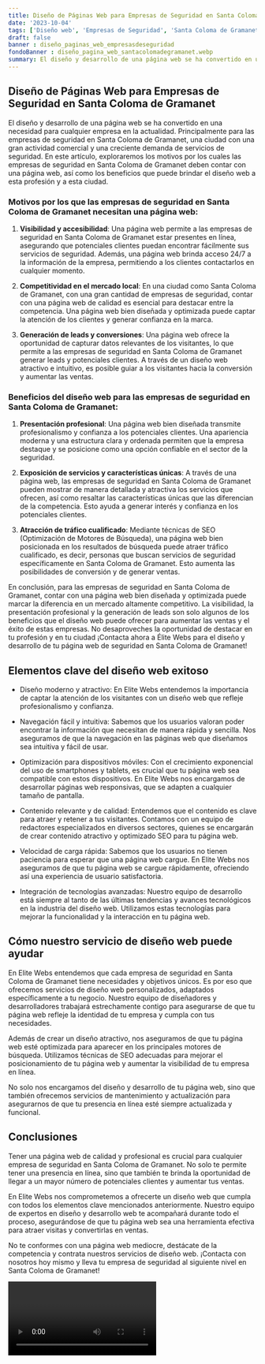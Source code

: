 ```yaml
---
title: Diseño de Páginas Web para Empresas de Seguridad en Santa Coloma de Gramanet
date: '2023-10-04'
tags: ['Diseño web', 'Empresas de Seguridad', 'Santa Coloma de Gramanet']
draft: false
banner : diseño_paginas_web_empresasdeseguridad
fondoBanner : diseño_pagina_web_santacolomadegramanet.webp
summary: El diseño y desarrollo de una página web se ha convertido en una necesidad para cualquier empresa en la actualidad. Principalmente para las empresas de seguridad en Santa Coloma de Gramanet, una ciudad con una gran actividad comercial y una creciente demanda de servicios de seguridad. En este artículo, exploraremos los motivos por los cuales las empresas de seguridad en Santa Coloma de Gramanet deben contar con una página web, así como los beneficios que puede brindar el diseño web a esta profesión y a esta ciudad.
---
```


## **Diseño de Páginas Web para Empresas de Seguridad en Santa Coloma de Gramanet**

El diseño y desarrollo de una página web se ha convertido en una necesidad para cualquier empresa en la actualidad. Principalmente para las empresas de seguridad en Santa Coloma de Gramanet, una ciudad con una gran actividad comercial y una creciente demanda de servicios de seguridad. En este artículo, exploraremos los motivos por los cuales las empresas de seguridad en Santa Coloma de Gramanet deben contar con una página web, así como los beneficios que puede brindar el diseño web a esta profesión y a esta ciudad.

### Motivos por los que las empresas de seguridad en Santa Coloma de Gramanet necesitan una página web:

1. **Visibilidad y accesibilidad**: Una página web permite a las empresas de seguridad en Santa Coloma de Gramanet estar presentes en línea, asegurando que potenciales clientes puedan encontrar fácilmente sus servicios de seguridad. Además, una página web brinda acceso 24/7 a la información de la empresa, permitiendo a los clientes contactarlos en cualquier momento.

2. **Competitividad en el mercado local**: En una ciudad como Santa Coloma de Gramanet, con una gran cantidad de empresas de seguridad, contar con una página web de calidad es esencial para destacar entre la competencia. Una página web bien diseñada y optimizada puede captar la atención de los clientes y generar confianza en la marca.

3. **Generación de leads y conversiones**: Una página web ofrece la oportunidad de capturar datos relevantes de los visitantes, lo que permite a las empresas de seguridad en Santa Coloma de Gramanet generar leads y potenciales clientes. A través de un diseño web atractivo e intuitivo, es posible guiar a los visitantes hacia la conversión y aumentar las ventas.

### Beneficios del diseño web para las empresas de seguridad en Santa Coloma de Gramanet:

1. **Presentación profesional**: Una página web bien diseñada transmite profesionalismo y confianza a los potenciales clientes. Una apariencia moderna y una estructura clara y ordenada permiten que la empresa destaque y se posicione como una opción confiable en el sector de la seguridad.

2. **Exposición de servicios y características únicas**: A través de una página web, las empresas de seguridad en Santa Coloma de Gramanet pueden mostrar de manera detallada y atractiva los servicios que ofrecen, así como resaltar las características únicas que las diferencian de la competencia. Esto ayuda a generar interés y confianza en los potenciales clientes.

3. **Atracción de tráfico cualificado**: Mediante técnicas de SEO (Optimización de Motores de Búsqueda), una página web bien posicionada en los resultados de búsqueda puede atraer tráfico cualificado, es decir, personas que buscan servicios de seguridad específicamente en Santa Coloma de Gramanet. Esto aumenta las posibilidades de conversión y de generar ventas.

En conclusión, para las empresas de seguridad en Santa Coloma de Gramanet, contar con una página web bien diseñada y optimizada puede marcar la diferencia en un mercado altamente competitivo. La visibilidad, la presentación profesional y la generación de leads son solo algunos de los beneficios que el diseño web puede ofrecer para aumentar las ventas y el éxito de estas empresas. No desaproveches la oportunidad de destacar en tu profesión y en tu ciudad ¡Contacta ahora a Élite Webs para el diseño y desarrollo de tu página web de seguridad en Santa Coloma de Gramanet!



<GifSeo />

<Cta />

## Elementos clave del diseño web exitoso

- Diseño moderno y atractivo: En Elite Webs entendemos la importancia de captar la atención de los visitantes con un diseño web que refleje profesionalismo y confianza.

- Navegación fácil y intuitiva: Sabemos que los usuarios valoran poder encontrar la información que necesitan de manera rápida y sencilla. Nos aseguramos de que la navegación en las páginas web que diseñamos sea intuitiva y fácil de usar.

- Optimización para dispositivos móviles: Con el crecimiento exponencial del uso de smartphones y tablets, es crucial que tu página web sea compatible con estos dispositivos. En Elite Webs nos encargamos de desarrollar páginas web responsivas, que se adapten a cualquier tamaño de pantalla.

- Contenido relevante y de calidad: Entendemos que el contenido es clave para atraer y retener a tus visitantes. Contamos con un equipo de redactores especializados en diversos sectores, quienes se encargarán de crear contenido atractivo y optimizado SEO para tu página web.

- Velocidad de carga rápida: Sabemos que los usuarios no tienen paciencia para esperar que una página web cargue. En Elite Webs nos aseguramos de que tu página web se cargue rápidamente, ofreciendo así una experiencia de usuario satisfactoria.

- Integración de tecnologías avanzadas: Nuestro equipo de desarrollo está siempre al tanto de las últimas tendencias y avances tecnológicos en la industria del diseño web. Utilizamos estas tecnologías para mejorar la funcionalidad y la interacción en tu página web.

## Cómo nuestro servicio de diseño web puede ayudar

En Elite Webs entendemos que cada empresa de seguridad en Santa Coloma de Gramanet tiene necesidades y objetivos únicos. Es por eso que ofrecemos servicios de diseño web personalizados, adaptados específicamente a tu negocio. Nuestro equipo de diseñadores y desarrolladores trabajará estrechamente contigo para asegurarse de que tu página web refleje la identidad de tu empresa y cumpla con tus necesidades.

Además de crear un diseño atractivo, nos aseguramos de que tu página web esté optimizada para aparecer en los principales motores de búsqueda. Utilizamos técnicas de SEO adecuadas para mejorar el posicionamiento de tu página web y aumentar la visibilidad de tu empresa en línea.

No solo nos encargamos del diseño y desarrollo de tu página web, sino que también ofrecemos servicios de mantenimiento y actualización para asegurarnos de que tu presencia en línea esté siempre actualizada y funcional.

## Conclusiones

Tener una página web de calidad y profesional es crucial para cualquier empresa de seguridad en Santa Coloma de Gramanet. No solo te permite tener una presencia en línea, sino que también te brinda la oportunidad de llegar a un mayor número de potenciales clientes y aumentar tus ventas.

En Elite Webs nos comprometemos a ofrecerte un diseño web que cumpla con todos los elementos clave mencionados anteriormente. Nuestro equipo de expertos en diseño y desarrollo web te acompañará durante todo el proceso, asegurándose de que tu página web sea una herramienta efectiva para atraer visitas y convertirlas en ventas.

No te conformes con una página web mediocre, destácate de la competencia y contrata nuestros servicios de diseño web. ¡Contacta con nosotros hoy mismo y lleva tu empresa de seguridad al siguiente nivel en Santa Coloma de Gramanet!

<Video />

<CtaBot job='Empresas de Seguridad' city='Santa Coloma de Gramanet'/>

<Gmaps query='Santa Coloma de Gramanet+españa+maps' />